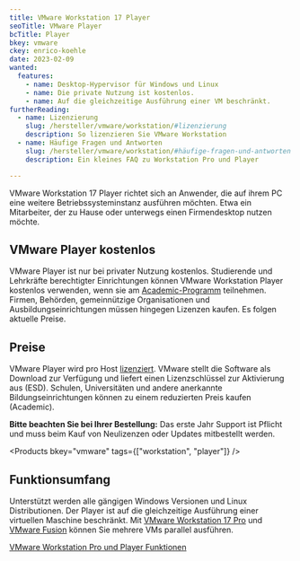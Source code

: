 ```yaml
---
title: VMware Workstation 17 Player
seoTitle: VMware Player
bcTitle: Player
bkey: vmware
ckey: enrico-koehle
date: 2023-02-09
wanted:
  features:
    - name: Desktop-Hypervisor für Windows und Linux
    - name: Die private Nutzung ist kostenlos.
    - name: Auf die gleichzeitige Ausführung einer VM beschränkt.
furtherReading:
  - name: Lizenzierung
    slug: /hersteller/vmware/workstation/#lizenzierung
    description: So lizenzieren Sie VMware Workstation
  - name: Häufige Fragen und Antworten
    slug: /hersteller/vmware/workstation/#häufige-fragen-und-antworten
    description: Ein kleines FAQ zu Workstation Pro und Player

---
```


<Intro>

 VMware Workstation 17 Player richtet sich an Anwender, die auf ihrem PC eine weitere Betriebssysteminstanz ausführen möchten. Etwa ein Mitarbeiter, der zu Hause oder unterwegs einen Firmendesktop nutzen möchte.

</Intro>

<TOC />


## VMware Player kostenlos

VMware Player ist nur bei privater Nutzung kostenlos. Studierende und Lehrkräfte berechtigter Einrichtungen können VMware Workstation Player kostenlos verwenden, wenn sie am [Academic-Programm](https://www.vmware.com/company/labs-academic-software/academic-licensing-overview.html) teilnehmen. Firmen, Behörden, gemeinnützige Organisationen und Ausbildungseinrichtungen müssen hingegen Lizenzen kaufen. Es folgen aktuelle Preise.

## Preise

VMware Player wird pro Host [lizenziert](/hersteller/vmware/workstation/#lizenzierung). VMware stellt die Software als Download zur Verfügung und liefert einen Lizenzschlüssel zur Aktivierung aus (ESD). Schulen, Universitäten und andere anerkannte Bildungseinrichtungen können zu einem reduzierten Preis kaufen (Academic).

<Info>

**Bitte beachten Sie bei Ihrer Bestellung:** Das erste Jahr Support ist Pflicht und muss beim Kauf von Neulizenzen oder Updates mitbestellt werden.

</Info>

<Products bkey="vmware" tags={["workstation", "player"]} />

## Funktionsumfang

Unterstützt werden alle gängigen Windows Versionen und Linux Distributionen. Der Player ist auf die gleichzeitige Ausführung einer virtuellen Maschine beschränkt. Mit [VMware Workstation 17 Pro](/hersteller/vmware/workstation/pro/) und [VMware Fusion](/hersteller/vmware/fusion/) können Sie mehrere VMs parallel ausführen.

<ArrowItem>

[VMware Workstation Pro und Player Funktionen](/hersteller/vmware/workstation/#funktionen)

</ArrowItem>
